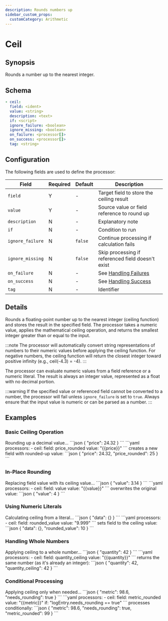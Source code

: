 ```yaml
---
description: Rounds numbers up
sidebar_custom_props:
  customCategory: Arithmetic
---
```


# Ceil

## Synopsis

Rounds a number up to the nearest integer.

## Schema

```yaml {2-3}
- ceil:
  field: <ident>
  value: <string>
  description: <text>
  if: <script>
  ignore_failure: <boolean>
  ignore_missing: <boolean>
  on_failure: <processor[]>
  on_success: <processor[]>
  tag: <string>
```

## Configuration

The following fields are used to define the processor:

|Field|Required|Default|Description|
|---|---|---|---|
|`field`|Y|-|Target field to store the ceiling result|
|`value`|Y|-|Source value or field reference to round up|
|`description`|N|-|Explanatory note|
|`if`|N|-|Condition to run|
|`ignore_failure`|N|`false`|Continue processing if calculation fails|
|`ignore_missing`|N|`false`|Skip processing if referenced field doesn't exist|
|`on_failure`|N|-|See [Handling Failures](../handling-failures.mdx)|
|`on_success`|N|-|See [Handling Success](../handling-success.mdx)|
|`tag`|N|-|Identifier|

## Details

Rounds a floating-point number up to the nearest integer (ceiling function) and stores the result in the specified field. The processor takes a numeric value, applies the mathematical ceiling operation, and returns the smallest integer greater than or equal to the input.

:::note
The processor will automatically convert string representations of numbers to their numeric values before applying the ceiling function. For negative numbers, the ceiling function will return the closest integer toward positive infinity (e.g., ceil(-4.3) = -4).
:::

The processor can evaluate numeric values from a field reference or a numeric literal. The result is always an integer value, represented as a float with no decimal portion.

:::warning
If the specified value or referenced field cannot be converted to a number, the processor will fail unless `ignore_failure` is set to `true`. Always ensure that the input value is numeric or can be parsed as a number.
:::

## Examples

### Basic Ceiling Operation

<ExampleGrid>
  <CommentCol>
    Rounding up a decimal value...
  </CommentCol>
  <CodeCol>
    ```json
    {
      "price": 24.32
    }
    ```
    ```yaml
    processors:
      - ceil:
        field: price_rounded
        value: "{{price}}"
    ```
  </CodeCol>
  <CommentCol>
    creates a new field with rounded-up value:
  </CommentCol>
  <CodeCol>
    ```json
    {
      "price": 24.32,
      "price_rounded": 25
    }
    ```
  </CodeCol>
</ExampleGrid>

### In-Place Rounding

<ExampleGrid>
  <CommentCol>
    Replacing field value with its ceiling value...
  </CommentCol>
  <CodeCol>
    ```json
    {
      "value": 3.14
    }
    ```
    ```yaml
    processors:
      - ceil:
        field: value
        value: "{{value}}"
    ```
  </CodeCol>
  <CommentCol>
    overwrites the original value:
  </CommentCol>
  <CodeCol>
    ```json
    {
      "value": 4
    }
    ```
  </CodeCol>
</ExampleGrid>

### Using Numeric Literals

<ExampleGrid>
  <CommentCol>
    Calculating ceiling from a literal...
  </CommentCol>
  <CodeCol>
    ```json
    {
      "data": {}
    }
    ```
    ```yaml
    processors:
      - ceil:
        field: rounded_value
        value: "9.999"
    ```
  </CodeCol>
  <CommentCol>
    sets field to the ceiling value:
  </CommentCol>
  <CodeCol>
    ```json
    {
      "data": {},
      "rounded_value": 10
    }
    ```
  </CodeCol>
</ExampleGrid>

### Handling Whole Numbers

<ExampleGrid>
  <CommentCol>
    Applying ceiling to a whole number...
  </CommentCol>
  <CodeCol>
    ```json
    {
      "quantity": 42
    }
    ```
    ```yaml
    processors:
      - ceil:
        field: quantity_ceiling
        value: "{{quantity}}"
    ```
  </CodeCol>
  <CommentCol>
    returns the same number (as it's already an integer):
  </CommentCol>
  <CodeCol>
    ```json
    {
      "quantity": 42,
      "quantity_ceiling": 42
    }
    ```
  </CodeCol>
</ExampleGrid>

### Conditional Processing

<ExampleGrid>
  <CommentCol>
    Applying ceiling only when needed...
  </CommentCol>
  <CodeCol>
    ```json
    {
      "metric": 98.6,
      "needs_rounding": true
    }
    ```
    ```yaml
    processors:
      - ceil:
        field: metric_rounded
        value: "{{metric}}"
        if: "logEntry.needs_rounding == true"
    ```
  </CodeCol>
  <CommentCol>
    processes conditionally:
  </CommentCol>
  <CodeCol>
    ```json
    {
      "metric": 98.6,
      "needs_rounding": true,
      "metric_rounded": 99
    }
    ```
  </CodeCol>
</ExampleGrid>
